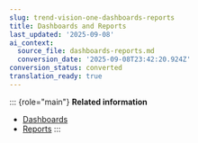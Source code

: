 ```yaml
---
slug: trend-vision-one-dashboards-reports
title: Dashboards and Reports
last_updated: '2025-09-08'
ai_context:
  source_file: dashboards-reports.md
  conversion_date: '2025-09-08T23:42:20.924Z'
conversion_status: converted
translation_ready: true
---
```


::: {role="main"}
**Related information**

- [Dashboards](security-dashboard.md "Learn about the widgets that provide an at-a-glance perspective into your organization's overall cybersecurity strength.")
- [Reports](reports.md "Generate, schedule, and view reports based on security data within your environment.")
:::
